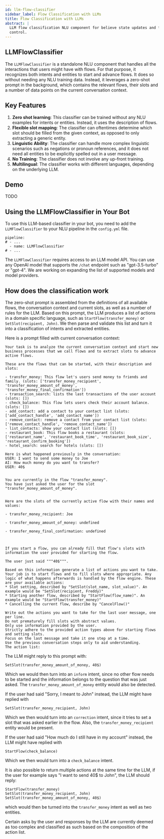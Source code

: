 ```yaml
---
id: llm-flow-classifier
sidebar_label: Flow Classification with LLMs
title: Flow Classification with LLMs
abstract: |
  LLM flow classification NLU component for believe state updates and flow
  control.
---
```



<RasaDiscoveryBanner/>

## LLMFlowClassifier

The `LLMFlowClassifier` is a standalone NLU component that handles all the
interactions that users might have with flows. For that purpose, it recognizes
both intents and entities to start and advance flows. It does so without needing
any NLU training data. Instead, it leverages a zero-shot prompt in the background, which
contains the relevant flows, their slots and a number of data points on the current
conversation context.

## Key Features
1. **Zero shot learning**: This classifier can be trained without any NLU examples for
    intents or entities. Instead, it uses the description of flows.
2. **Flexible slot mapping**: The classifier can oftentimes determine which slot
    should be filled from the given context, as opposed to only extracting a generic
    entity.
3. **Linguistic Ability**: The classifier can handle more complex linguistic scenarios
    such as negations or pronoun references, and it does not need all entities to be
    explicitly spelled out in a user message.
4. **No Training**: The classifier does not involve any up-front training.
5. **Multilingual**: The classifier works with different languages, depending on the
    underlying LLM.

## Demo

TODO

## Using the LLMFlowClassifier in Your Bot

To use this LLM-based  classifier in your bot, you need to add the
`LLMFlowClassifier` to your NLU pipeline in the `config.yml` file.

```yaml-rasa title="config.yml"
pipeline:
# - ...
  - name: LLMFlowClassifier
# - ...
```

The `LLMFlowClassifier` requires access to an LLM model API. You can use any
OpenAI model that supports the `/chat` endpoint such as "gpt-3.5-turbo" or "gpt-4".
We are working on expanding the list of supported models and model providers.

## How does the classification work

The zero-shot prompt is assembled from the definitions of all available flows, the
conversation context and current slots, as well as a number of rules for the LLM. Based
on this prompt, the LLM produces a list of actions in a domain specific language,
such as `StartFlow(transfer_money)` or `SetSlot(recipient, John)`.
We then parse and validate this list and turn it into a classification of intents
and extracted entities.

Here is a prompt filled with current conversation context:
```
Your task is to analyze the current conversation context and start new business processes that we call flows and to extract slots to advance active flows.

These are the flows that can be started, with their description and slots:

- transfer_money: This flow let's users send money to friends and family. (slots: ['transfer_money_recipient', 'transfer_money_amount_of_money', 'transfer_money_final_confirmation'])
- transaction_search: lists the last transactions of the user account (slots: [])
- check_balance: This flow lets users check their account balance. (slots: [])
- add_contact: add a contact to your contact list (slots: ['add_contact_handle', 'add_contact_name'])
- remove_contact: remove a contact from your contact list (slots: ['remove_contact_handle', 'remove_contact_name'])
- list_contacts: show your contact list (slots: [])
- restaurant_book: This flow books a restaurant (slots: ['restaurant_name', 'restaurant_book_time', 'restaurant_book_size', 'restaurant_confirm_booking'])
- hotel_search: search for hotels (slots: [])

Here is what happened previously in the conversation:
USER: I want to send some money to Joe
AI: How much money do you want to transfer?
USER: 40$


You are currently in the flow "transfer_money".
You have just asked the user for the slot "transfer_money_amount_of_money".


Here are the slots of the currently active flow with their names and values:

- transfer_money_recipient: Joe

- transfer_money_amount_of_money: undefined

- transfer_money_final_confirmation: undefined



If you start a flow, you can already fill that flow's slots with information the user provided for starting the flow.

The user just said """40$""".

Based on this information generate a list of actions you want to take. Your job is to start flows and to fill slots where appropriate. Any logic of what happens afterwards is handled by the flow engine. These are your available actions:
* Slot setting, described by "SetSlot(slot_name, slot_value)". An example would be "SetSlot(recipient, Freddy)"
* Starting another flow, described by "StartFlow(flow_name)". An example would be "StartFlow(transfer_money)"
* Cancelling the current flow, describe by "CancelFlow()"

Write out the actions you want to take for the last user message, one per line.
Do not prematurely fill slots with abstract values.
Only use information provided by the user.
Strictly adhere to the provided action types above for starting flows and setting slots.
Focus on the last message and take it one step at a time.
Use the previous conversation steps only to aid understanding.
The action list:
```

The LLM might reply to this prompt with:
```
SetSlot(transfer_money_amount_of_money, 40$)
```
Which we would then turn into an `inform` intent, since no other flow needs to be
started and the information belongs to the question that was just asked. The
`transfer_money_amount_of_money` entity would also be detected.

If the user had said "Sorry, I meant to John" instead, the LLM might have replied with
```
SetSlot(transfer_money_recipient, John)
```
Which we then would turn into an `correction` intent, since it tries to set a slot that
was asked earlier in the flow. Also, the `transfer_money_recipient` entity would be
present.

If the user had said "How much do I still have in my account" instead, the LLM might
have replied with
```
StartFlow(check_balance)
```
Which we then would turn into a `check_balance` intent.

It is also possible to return multiple actions at the same time for the LLM, if the
user for example says "I want to send 40$ to John", the LLM should reply:
```
StartFlow(transfer_money)
SetSlot(transfer_money_recipient, John)
SetSlot(transfer_money_amount_of_money, 40$)
```

which would then be turned into the `transfer_money` intent as well as two entities.

Certain asks by the user and responses by the LLM are currently deemed as too complex
and classified as such based on the composition of the action list.



